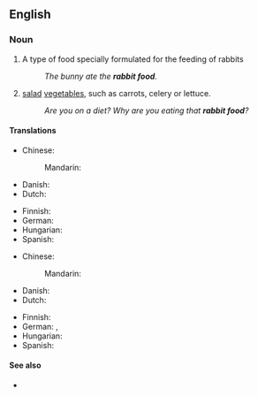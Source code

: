 ==English==

===Noun===
{{en-noun|-}}

# A type of food specially formulated for the feeding of rabbits
#: ''The bunny ate the '''rabbit food'''.''
# {{lb|en|informal|derogatory}} [[salad]] [[vegetable]]s, such as carrots, celery or lettuce.
#: ''Are you on a diet? Why are you eating that '''rabbit food'''?''

====Translations====
{{trans-top|food formulated for rabbits}}
* Chinese:
*: Mandarin: {{t-needed|cmn}}
* Danish: {{t-needed|da}}
* Dutch: {{t+|nl|konijnenvoer}}
{{trans-mid}}
* Finnish: {{t|fi|kaninruoka}}
* German: {{t+|de|Kaninchenfutter|n}}
* Hungarian: {{t-needed|hu}}
* Spanish: {{t-needed|es}}
{{trans-bottom}}

{{trans-top|informal, derogatory: salad and vegetables}}
* Chinese:
*: Mandarin: {{t-needed|cmn}}
* Danish: {{t-needed|da}}
* Dutch: {{t+|nl|konijnenvoer}}
{{trans-mid}}
* Finnish: {{t|fi|kaninruoka}}
* German: {{t+|de|Kaninchenfutter|n}}, {{t+|de|Hasenfutter|n}}
* Hungarian: {{t|hu|nyúlkaja}}
* Spanish: {{t-needed|es}}
{{trans-bottom}}

====See also====
* {{l|en|bunny chow}}